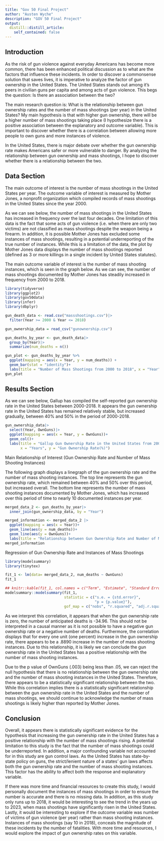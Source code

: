 ```yaml
---
title: "Gov 50 Final Project"
author: "Austen Wyche"
description: "GOV 50 Final Project"
output:
  distill::distill_article:
    self_contained: false
---
```


## Introduction

As the risk of gun violence against everyday Americans has become more common, there has been enhanced political discussion as to what are the factors that influence these incidents. In order to discover a commonsense solution that saves lives, it is imperative to analyze the factor of gun ownership in the United States. The United States stands out among it's peers in civilian guns per capita and among acts of gun violence. This begs the question: Is there an association between the two?

The main research question is: What is the relationship between gun ownership rates and the number of mass shootings (per year) in the United States? My main hypothesis is that with higher gun ownership, there will be a higher number of mass shootings taking place (I hypothesize there is a positive association between the explanatory and outcome variable). This is important to discover whether there is a correlation between allowing more people to own guns and more instances of violence. 

In the United States, there is major debate over whether the gun ownership rate makes Americans safer or more vulnerable to danger. By analyzing the relationship between gun ownership and mass shootings, I hope to discover whether there is a relationship between the two. 


## Data Section

The main outcome of interest is the number of mass shootings in the United States per year. The outcome variable of interest is measured by Mother Jones, a nonprofit organization which compiled records of mass shootings in the United States since the year 2000. 

As we can see below, the number of mass shootings in the United States has increased in frequency over the last four decades. One limitation of this data is the fact that some acts of gun violence (i.e. when there are only two victims) are not classified as mass shootings despite the weapon being a firearm. In addition, it is possible Mother Jones has excluded some instances of mass shootings, resulting in a potential underreporting of the true number of instances. While this is a limitation of the data, the plot by Mother Jones data displays the number of mass shootings reported (defined as 3 or more killings in a single incident by United States statutes).

The main outcome variable of interest is the number of mass shooting instances, which is seen in the graph below. As we can see, the number of mass shootings documented by Mother Jones has steadily increased in frequency from 2000 to 2018. 

```r
library(tidyverse)
library(ggplot2)
library(gov50data)
library(infer)
library(dbplyr)

gun_death_data <- read.csv("massshootings.csv")|>
  filter(Year >= 2000 & Year <= 2018)

gun_ownership_data = read_csv("gunownership.csv")

gun_deaths_by_year <- gun_death_data|>
  group_by(Year)|>
  summarize(num_deaths = n())
```

```r
gun_plot <- gun_deaths_by_year %>%
  ggplot(mapping = aes(x = Year, y = num_deaths)) +
  geom_bar(stat = "identity")+
  labs(title = "Number of Mass Shootings from 2000 to 2018", x = "Year", y = "Number of Mass Shootings")
gun_plot
```

## Results Section

As we can see below, Gallup has compiled the self-reported gun ownership rate in the United States between 2000-2018. It appears the gun ownership rate in the United States has remained relatively stable, but increased gradually, between 40% and 50% in the period of 2000-2018.

```r
gun_ownership_data|>
  select(Year, OwnGuns)|>
  ggplot(mapping = aes(x = Year, y = OwnGuns))+
  geom_col()+
  labs(title = "Gallup Gun Ownership Rate in the United States from 2000-2018", 
       x = "Years", y = "Gun Ownership Rate(%)")
```

Main Relationship of Interest (Gun Ownership Rate and Number of Mass Shooting Instances)

The following graph displays a linegraph of the gun ownership rate and the number of mass shooting instances. The top line represents the gun ownership rate, which remained between 40% and 50% over this period, but increased overall. The bottom line represents the number of mass shooting instances documented by Mother Jones, which has increased over this period of time to nearly 10 documented instances per year.

```r
merged_data_2 <- gun_deaths_by_year|>
  inner_join(gun_ownership_data, by = "Year")
```

```r
merged_information <- merged_data_2 |>
  ggplot(mapping = aes(x = Year))+
  geom_line(aes(y = num_deaths))+
  geom_line(aes(y = OwnGuns))+
  labs(title = "Relationship between Gun Ownership Rate and Number of Mass Shootings", x = "Year", y = "Number of Mass Shootings/Percentage Gun Ownership")
merged_information
```

Regression of Gun Ownership Rate and Instances of Mass Shootings 

```r
library(modelsummary)
library(tinytex)
```

```r
fit_1 <- lm(data= merged_data_2, num_deaths ~ OwnGuns)
fit_1

## knitr::kable(fit_1, col.names = c("Term", "Estimate", "Standard Error", "P-Value"))
modelsummary::modelsummary(fit_1,
                           statistic = c("s.e. = {std.error}",
                                         "p = {p.value}"),
                           gof_map = c("nobs", "r.squared", "adj.r.squared"))
```




As we interpret this correlation, it appears that when the gun ownership rate is zero, the number of anticipated deaths is -34.96. This should not be interpreted in a causal manner as it is not possible to have a negative gun ownership rate or a negative number of deaths. Furthermore, the correlation displays that for every one unit (one percent) increase in the gun ownership rate, there appears to be a .8890 increase in the number of mass shooting instances. Due to this relationship, it is likely we can conclude the gun ownership rate in the United States has a positive relationship with the number of mass shooting instances. 


Due to the p value of OwnGuns (.003) being less than .05, we can reject the null hypothesis that there is no relationship between the gun ownership rate and the number of mass shooting instances in the United States. Therefore, there appears to be a statistically significant relationship between the two. While this correlation implies there is a statistically significant relationship between the gun ownership rate in the United States and the number of mass shootings, we should continue to acknowledge the number of mass shootings is likely higher than reported by Mother Jones. 


## Conclusion


Overall, it appears there is statistically significant evidence for the hypothesis that increasing the gun ownership rate in the United States has a positive relationship with the number of mass shootings rising. A potential limitation to this study is the fact that the number of mass shootings could be underreported. In addition, a major confounding variable not accounted for in this study are gun control laws. As the United States has state-by-state policy on guns, the strict/lenient nature of a states' gun laws affects both the gun ownership rate and the number of mass shooting instances. This factor has the ability to affect both the response and explanatory variable. 


If there was more time and financial resources to create this study, I would personally document the instances of mass shootings in order to ensure the number is accurate and there is no missing data. In addition, as this study only runs up to 2018, it would be interesting to see the trend in the years up to 2023, when mass shootings have significantly risen in the United States. Lastly, it would be interesting to explore if the outcome variable was number of victims of gun violence (per year) rather than mass shooting instances. Instances of mass shootings (say 10 in 2018), conceals the magnitude of these incidents by the number of fatalities. With more time and resources, I would explore the impact of gun ownership rates on this variable. 
